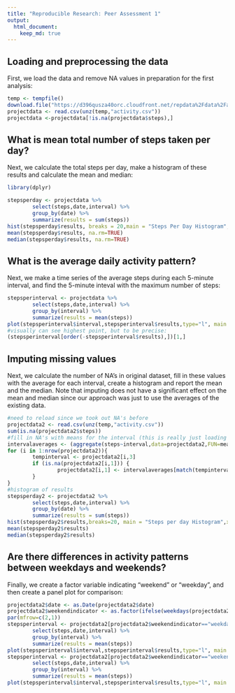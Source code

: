 ```yaml
---
title: "Reproducible Research: Peer Assessment 1"
output: 
  html_document:
    keep_md: true
---
```



## Loading and preprocessing the data

First, we load the data and remove NA values in preparation for the first analysis:

```r
temp <- tempfile()
download.file("https://d396qusza40orc.cloudfront.net/repdata%2Fdata%2Factivity.zip",temp)
projectdata <- read.csv(unz(temp,"activity.csv"))
projectdata <-projectdata[!is.na(projectdata$steps),]
```


## What is mean total number of steps taken per day?

Next, we calculate the total steps per day, make a histogram of these results and calculate the mean and median:

```r
library(dplyr)

```
```r
stepsperday <- projectdata %>%
        select(steps,date,interval) %>%
        group_by(date) %>%
        summarize(results = sum(steps))
hist(stepsperday$results, breaks = 20,main = "Steps Per Day Histogram", xlab = "Steps Per Day")
mean(stepsperday$results, na.rm=TRUE)
median(stepsperday$results, na.rm=TRUE)
```

## What is the average daily activity pattern?

Next, we make a time series of the average steps during each 5-minute interval, and find the 5-minute inteval with the maximum number of steps:

```r
stepsperinterval <- projectdata %>%
        select(steps,date,interval) %>%
        group_by(interval) %>%
        summarize(results = mean(steps))
plot(stepsperinterval$interval,stepsperinterval$results,type="l", main = "Average daily pattern",xlab = "interval",ylab="steps")
#visually can see highest point, but to be precise:
(stepsperinterval[order(-stepsperinterval$results),])[1,]
```


## Imputing missing values

Next, we calculate the number of NA's in original dataset, fill in these values with the average for each interval, create a histogram and report the mean and the median. Note that imputing does not have a significant effect on the mean and median since our approach was just to use the averages of the existing data.

```r
#need to reload since we took out NA's before
projectdata2 <- read.csv(unz(temp,"activity.csv"))
sum(is.na(projectdata2$steps))
#fill in NA's with means for the interval (this is really just loading the 8 days with averages)
intervalaverages <- (aggregate(steps~interval,data=projectdata2,FUN=mean))
for (i in 1:nrow(projectdata2)){
        tempinterval <- projectdata2[i,3]
        if (is.na(projectdata2[i,1])) {
                projectdata2[i,1] <- intervalaverages[match(tempinterval,intervalaverages$interval),2]    
        }
}
#histogram of results
stepsperday2 <- projectdata2 %>%
        select(steps,date,interval) %>%
        group_by(date) %>%
        summarize(results = sum(steps))
hist(stepsperday2$results,breaks=20, main = "Steps per day Histogram",xlab = "steps")
mean(stepsperday2$results)
median(stepsperday2$results)
```


## Are there differences in activity patterns between weekdays and weekends?

Finally, we create a factor variable indicating "weekend" or "weekday", and then create a panel plot for comparison:

```r
projectdata2$date <- as.Date(projectdata2$date)
projectdata2$weekendindicator <- as.factor(ifelse(weekdays(projectdata2$date)=="Saturday" | weekdays(projectdata2$date)=="Sunday","weekend","weekday"))
par(mfrow=c(2,1))
stepsperinterval <- projectdata2[projectdata2$weekendindicator=="weekday",] %>%
        select(steps,date,interval) %>%
        group_by(interval) %>%
        summarize(results = mean(steps))
plot(stepsperinterval$interval,stepsperinterval$results,type="l", main = "weekday", xlab = "interval", ylab = "steps")
stepsperinterval <- projectdata2[projectdata2$weekendindicator=="weekend",] %>%
        select(steps,date,interval) %>%
        group_by(interval) %>%
        summarize(results = mean(steps))
plot(stepsperinterval$interval,stepsperinterval$results,type="l", main = "weekend", xlab = "interval", ylab = "steps")
```
